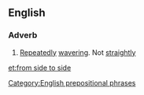 ==English==

===Adverb===
{{en-adv|-|pos=[[from]] [[side]] to [[side]]}}

# [[repeatedly|Repeatedly]] [[wavering]]. Not [[straightly]]

[[Category:English prepositional phrases]]

[[et:from side to side]]